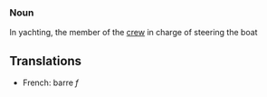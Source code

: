 ===Noun===
In yachting, the member of the [[crew]] in charge of steering the boat

==Translations==
*French: barre ''f''